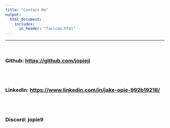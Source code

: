 ```yaml
---
title: "Contact Me"
output: 
  html_document:
    includes:
      in_header: "favicon.html"
---
```

---
<br>

### Github: [https://github.com/jopieji](https://github.com/jopieji)

<br><br>

### LinkedIn: [https://www.linkedin.com/in/jake-opie-992b19218/](https://www.linkedin.com/in/jake-opie-992b19218/)

<br><br>

### Discord: jopie9

